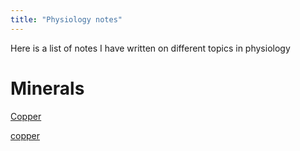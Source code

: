 ```yaml
---
title: "Physiology notes"
---
```



Here is a list of notes I have written on different topics in physiology

# Minerals
[Copper](Minerals/copper.qmd)

[copper]({{< var ref-copper >}})